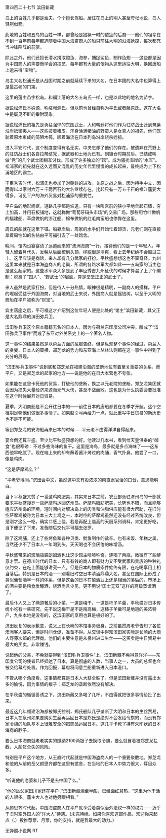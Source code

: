 

第四百二十七节 滨田新藏

岛上的百姓几乎都是渔夫，个个擅长驾船。居住在岛上的明人甚至夸张地说，岛人轻舸似箭。

此地的百姓和五岛的百姓一样，都曾经是猖獗一时的倭寇的后裔――他们的祖辈在不到一百年前每年都追随着中国大海盗商人的船只前往大明的沿海抢掠，每次都充当冲锋陷阵的前驱。

除此之外，他们还擅长潜水捞取鲍鱼、海参，捕捉鲨鱼，制作鱼翅――这些都是因为中国商人的需要而学会的技艺，每年都有大量的俵物从这里运往大明，换回唐船上运来得“宝物”。

岛主大名松浦氏是从战国时期之前就延续下来的大名，在日本国的大名中也算得上是最古老的门第。

这里的藩主苗字松岛。和福江藩的大名五岛氏一样，也是以此地的地名为苗字。

据说松浦氏本姓源，称嵯峨源氏。但以前也曾经自称为平氏或者藤原氏。这在大名中是屡见不鲜的攀附现象。

据说松浦氏的祖先是勇猛强悍的东国武士，大和朝廷将他们作为驻防战士迁到筑紫沿岸抵御夷人――这些披着猪皮，浑身涂满猪油的野蛮人是女真人的祖先，他们驾驶着原木束成的简陋木筏，顺着海流在日本列岛沿岸烧杀掳掠。

进入平安时代，这个制度变得有名无实，中央忘却了他们的存在。被遗弃在荒野上的驻防战士们各自拉帮结党，据武器和土地为已有。到镰仓时期前后。已结成叫做“党”的几个武士团相互讨伐。形成了许多独立的“馆”。成为骚扰海岸的“水军”。松浦家的祖先就在这久远而又混乱的历史年代里慢慢的成长起来，最终成为上下松浦地区的霸主。

丰臣秀吉时代，松浦氏也参加了对朝鲜的进攻。关原之战之后，因为持手中立，因而得以以家封六万三千两百石的大名继续存在。比起只有一万五千石的福江藩要大得多，可见平户的海外贸易对松浦家的重要性。

平户岛的地形崎岖，道路几乎都是坡道。只有一块叫宫前的狭小平地垒起石墙，夯土加高，并用石板铺地，这就称做“葡萄牙码头市场”的交易广场。那些用竹叶做帆的福建船、草席做帆的浙江船、棉布做帆的红毛南蛮船也停靠在这里。

周氏的船就在这里下锚。船靠岸后，周家的水手们开始忙着卸货，元老们则在直接拿着周性如的名帖由平可福引去了一处馆舍。

晚间，馆内设宴宴请了远道而来的“澳洲海商”一行。接待他们的是一个年轻人，年轻人留着月代头，发髻从后面梳到头顶，样貌很是清爽，看上去年纪绝不会超过三十。这里应该是商馆，来人却有几分武家的打扮。平秋盛想想这也不算奇怪。九州这里本来就是日本海盗商人的老巢，所谓的各路水军大都如此――五岛家的当主也是这么起家的。这些水军众大多是到了丰臣秀吉九州征伐的时候才算混了上了个编制：脱离了“国人”、“野武士”的层面。算是堂堂正正的武士了。

来人虽然是武家打扮，但是待人十分热情，眼神很是精明，一副商人的摸样。平户的崛起受益于外国海商，对当地的武士来说，外国商人就是摇钱树。以至于大明的商船在平户被称为“财宝”。

宾主落座之后，平可福这才介绍到这位年轻人便是此处的“馆主”滨田新藏，其父正是大名鼎鼎的滨田弥兵卫。

滨田弥兵卫这个原本籍籍无名的日本人，因为与荷兰东印度公司冲突。酿成了“滨田弥兵卫事件”而成了东亚对外关系史上的一个著名人物。

这一事件的结果虽然是以荷兰方面的屈服告终，但是纵观整个事件的经过，荷兰人的贪婪、日本人的蛮横、郑芝龙的势力和东亚海上丛林法则都在这一事件中得到了充分的展现。

“滨田弥兵卫事件”说到底和郑芝龙在福建沿海的垄断地位有着至关重要的关系，而平户，又是郑芝龙的起家的地方――说是他的在日大本营也不夸张。

如果能在这里卡死他的贸易，打破他的垄断，换之以元老院的垄断。郑芝龙集团就会因为损失大量经济来源而元气大伤，甚至不战而败。这也是为什么执委会要批准在这个时候展开对日贸易。

夏季，大明商船是不会开往日本的――前往日本的唐船都要在冬季才开航。这个空档期足够他们做很多事情了。如果赵引弓再给力一点，就此重写中日贸易的新历史也不是不可能。

等到郑芝龙的安海船再来日本的时候……平元老不由得洋洋自得起来。

宴会倒还算丰盛。至少比平秋盛预想的好。他读过几本书，看到给天皇供奉的“御食”也很寒碜：不过多些海味的鱼干。这里是海岛，最多就是多点海味了――这东西他早吃腻了。现在端上来的却有蘸着酱汁烤过的肉脯，香气扑鼻。他尝了一口，像是鸡肉。

“这是萨摩鸡么？”

“平老爷博闻。”滨田会中文，虽然这中文有股浓浓的南直隶官话的口音，意思能明白。

当下平秋盛又赞了一番这鸡肉肥美，其实来日本之前，农业部派驻济州岛的干部就要求平秋盛搜罗一些萨摩鸡运回济州岛。萨摩鸡脂肪肥美，长势也不错，而且能够适应济州岛的环境，短时间内对解决岛上的肉类和油脂供应能有很大帮助，在旧时空萨摩鸡被称为日本三大土鸡之一，本时空的萨摩鸡虽然还没有经过系统改良，但是刚才这么一吃，确实口感上佳，若是再配上临高的天厨系列调料，肯定更好吃，当下便记了下来，准备随后交代平可福去张罗。

除了这鸡脯，还上了些烤鱼和各种贝类、鱿鱼制作的盐辛。也有米饭、年糕之属，当然还少不了日本人一年喝到头，天天喝也不会厌倦的味增汤。

平秋盛带来的玻璃瓶装朗姆酒也让这少馆主啧啧称奇，连喝了两瓶，微微有了些醉意才罢。在德川时代的日本，只有有钱的商人即有财力又不受武家和贵族的种种礼仪约束，在吃上面能够讲究一点。但是日本的物质条件始终有限，在吃喝享用上相当落后。特别是日本的酒――别看旧时空日本清酒鼎鼎大名，甚至在国际上形成了类似葡萄酒学一样的体系，但是这会的日本在酿酒业上还是相当的落后的，市场上的酒主要是粮食发酵酒，烧酒尚且少见，更不用说“国士无双”这样的高级蒸馏酒了。

最后仆人又上了两道餐后的小菜，一道是梅干，一道是柿子羊羹，平秋盛对日本传统小吃有一些研究，先不说这梅干是不是南高梅，这柿子羊羹可是地道的美浓特产，九州本地是没有的，这滨田家的享用也算是极好的了。

滨田反复的表示歉意，说父上在长崎的本馆事务缠身，之前虽然周老爷告知了各位澳洲客人要来，但是时间仓促，准备不得。从交谈中得知滨田家实际是长崎的大商人野藤次郎的代理商。他们的主要生意是从泉州进口生丝――这买卖是中日贸易中最大的买卖，非常赚钱。

说起他的父亲，不免就要聊到“滨田弥兵卫事件”上，滨田新藏不免得意洋洋――东印度公司的使者已经抵达了日本，算是彻底的人数，当事人之一，大员的总督也会被交给幕府处置。作为回报，幕府将同意兰船重新进入日本港口。

不管从哪个角度看，这事情都算是日本人大获全胜了。但是滨田新藏并没有露出太多的愉悦，因为事情的根子：郑芝龙的垄断依然没有解决。

在平秋盛的循循善诱之下，滨田新藏又多喝了几杯，不由得就把很多事情给扯了出来。

最近这几年福建沿海都被郑氏控制，郑氏船队几乎垄断了大明和日本的生丝贸易，日本人在泉州如果要购买生丝再运回日本是郑氏是绝对不会发给令旗的，而没有郑家令旗的船队基本上很难安全的把商品运回日本。这几乎卡死了持有朱印状的日本海商的脖子。

要么日本海商就老老实实的缴纳2100两银子去换取令旗，要么就冒着被郑芝龙拦截，人船货全失的风险。

特别是平户这个地方，从王直时代起就是中国海盗商人的一个重要聚散地。郑芝龙和他的从前的岳父颜思齐都在这里有馆舍，在当地的日本人中势力很大，耳目众多。

“听说他的老婆和儿子不是去中国了么。”

“他的岳父家田川家还在平户，”滨田新藏酒至半酣，已经面红耳热，“这里为他干活的人很多。藩主大人也对他另眼相看。”

从颜思齐时代起，中国海盗商人在平户就享受着类似治外法权一样的权力――近乎于旧时空外国人的“洋大人”待遇。(未完待续。如果你喜欢这部作品，欢迎你来起点（.）投推荐票、月票，你的支持，就是我最大的动力。)

无弹窗小说网.RT

